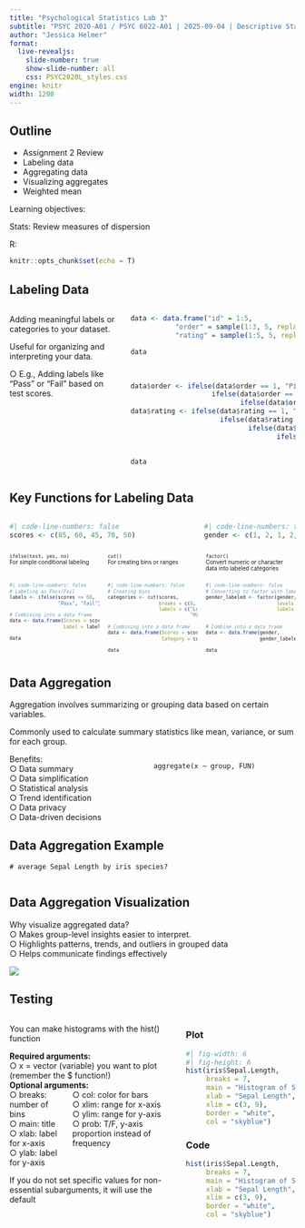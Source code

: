 ```yaml
---
title: "Psychological Statistics Lab 3"
subtitle: "PSYC 2020-A01 / PSYC 6022-A01 | 2025-09-04 | Descriptive Statistics II"
author: "Jessica Helmer"
format: 
  live-revealjs:
    slide-number: true
    show-slide-number: all
    css: PSYC2020L_styles.css
engine: knitr
width: 1200
---
```


## Outline

* Assignment 2 Review
* Labeling data
* Aggregating data
* Visualizing aggregates
* Weighted mean

Learning objectives:

Stats: Review measures of dispersion

R: 

```r

knitr::opts_chunk$set(echo = T)

```

## Labeling Data

:::: {.columns}

::: {.column}
Adding meaningful labels or categories to your dataset.

Useful for organizing and interpreting your data.

<div class="subpoint">○ E.g., Adding labels like “Pass” or “Fail” based on test scores. </div>
:::

::: {.column}
```r
data <- data.frame("id" = 1:5,
           "order" = sample(1:3, 5, replace = T),
           "rating" = sample(1:5, 5, replace = T))

data
```
<br>

::: fragment
```r
data$order <- ifelse(data$order == 1, "Pizza",
                    ifelse(data$order == 2, "Pasta",
                           ifelse(data$order == 3, "Salad", NA)))
data$rating <- ifelse(data$rating == 1, "Very Poor",
                      ifelse(data$rating == 2, "Poor",
                             ifelse(data$rating == 3, "Fair",
                                    ifelse(data$rating == 4, "Good",
                                           ifelse(data$rating == 5, "Excellent", NA)))))

data

```
:::
:::

::::

## Key Functions for Labeling Data

:::: {.columns}

::: {.column width=66%}
```r
#| code-line-numbers: false
scores <- c(85, 60, 45, 70, 50)
```
:::


::: {.column width=33%}
```r
#| code-line-numbers: false
gender <- c(1, 2, 1, 2, 2)
```
:::

::::

:::: {.columns style="font-size: 70%"}

::: {.column width=33%}
`ifelse(test, yes, no)`  
For simple conditional labeling
:::

::: {.column width=33%}
`cut()`  
For creating bins or ranges
:::

::: {.column width=33%}
`factor()`  
Convert numeric or character data into labeled categories
:::

::::

:::: {.columns style="font-size: 70%"}

::: {.column width=33%}
```r
#| code-line-numbers: false
# Labeling as Pass/Fail
labels <- ifelse(scores >= 60,
                 "Pass", "Fail")

# Combining into a data frame
data <- data.frame(Scores = scores,
                   Label = labels)

data
```
:::

::: {.column width=33%}
```r
#| code-line-numbers: false
# Creating bins
categories <- cut(scores,
                  breaks = c(0, 50, 70, 100),
                  labels = c("Low", "Medium",
                             "High"))

# Combining into a data frame
data <- data.frame(Scores = scores,
                   Category = categories)

data
```
:::

::: {.column width=33%}
```r
#| code-line-numbers: false
# Converting to factor with labels
gender_labeled <- factor(gender,
                         levels = c(1, 2),
                         labels = c("Male",
                                    "Female"))

# Combine into a data frame
data <- data.frame(gender,
                   gender_labeled)

data
```
:::

::::

## Data Aggregation

Aggregation involves summarizing or grouping data based on certain variables.

Commonly used to calculate summary statistics like mean, variance, or sum for each group.

:::: {.columns}

::: {.column .fragment}
Benefits: 
<div class="subpoint">○ Data summary </div>
<div class="subpoint">○ Data simplification </div>
<div class="subpoint">○ Statistical analysis </div>
<div class="subpoint">○ Trend identification </div>
<div class="subpoint">○ Data privacy </div>
<div class="subpoint">○ Data-driven decisions </div>
:::

::: {.column .fragment}
`aggregate(x ~ group, FUN)`
:::

::::

## Data Aggregation Example

```webr
# average Sepal Length by iris species?


```

## Data Aggregation Visualization

Why visualize aggregated data?
<div class="subpoint">○ Makes group-level insights easier to interpret. </div>
<div class="subpoint">○ Highlights patterns, trends, and outliers in grouped data </div>
<div class="subpoint">○ Helps communicate findings effectively </div>

![](us_hospitals.png)

## Testing

::::: {.columns}

::: {.column width=60%}
You can make histograms with the hist() function

<div class="subpoint">**Required arguments:** </div>
<div class="subsubpoint">○ x = vector (variable) you want to plot (remember the \$ function!) </div>
<div class="subpoint">**Optional arguments:** </div>

:::: {.columns}

::: {.column}
<div class="subsubpoint">○ breaks: number of bins </div>
<div class="subsubpoint">○ main: title </div>
<div class="subsubpoint">○ xlab: label for x-axis </div>
<div class="subsubpoint">○ ylab: label for y-axis </div>
:::

::: {.column}
<div class="subsubpoint">○ col: color for bars </div>
<div class="subsubpoint">○ xlim: range for x-axis </div>
<div class="subsubpoint">○ ylim: range for y-axis </div>
<div class="subsubpoint">○ prob: T/F, y-axis proportion instead of frequency </div>
:::

::::

If you do not set specific values for non-essential subarguments, it will use the default
:::

::: {.column width=40%}
::: {.panel-tabset}
### Plot
```r
#| fig-width: 6
#| fig-height: 6
hist(iris$Sepal.Length,
     breaks = 7,
     main = "Histogram of Sepal Length",
     xlab = "Sepal Length",
     xlim = c(3, 9),
     border = "white",
     col = "skyblue")
```
### Code
```r
hist(iris$Sepal.Length,
     breaks = 7,
     main = "Histogram of Sepal Length",
     xlab = "Sepal Length",
     xlim = c(3, 9),
     border = "white",
     col = "skyblue")
```
:::
:::

:::::







